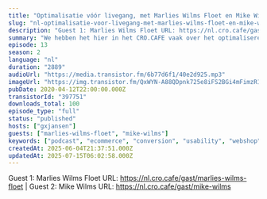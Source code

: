 ```yaml
---
title: "Optimalisatie vóór livegang, met Marlies Wilms Floet en Mike Wilms (De Nieuwe Zaak)"
slug: "nl-optimalisatie-voor-livegang-met-marlies-wilms-floet-en-mike-wilms-de-nieuwe-zaak"
description: "Guest 1: Marlies Wilms Floet URL: https://nl.cro.cafe/gast/marlies-wilms-floet | Guest 2: Mike Wilms URL: https://nl.cro.cafe/gast/mike-wilms"
summary: "We hebben het hier in het CRO.CAFE vaak over het optimaliseren van bestaande websites, apps of platformen, maar optimalisatie begint natuurlijk eigenlijk al in de ontwikkelfase. Marlies Wilms Floet en Mike Wilms zijn beide werkzaam bij De Nieuwe Zaak en wilden hier graag meer over vertellen dus daarover vandaag meer!"
episode: 13
season: 2
language: "nl"
duration: "2889"
audioUrl: "https://media.transistor.fm/6b77d6f1/40e2d925.mp3"
imageUrl: "https://img.transistor.fm/QxWYN-A88QDpnk725e8iFS2BGi4mFimzR1BuInrZOGE/rs:fill:3000:3000:1/q:60/aHR0cHM6Ly9pbWct/dXBsb2FkLXByb2R1/Y3Rpb24udHJhbnNp/c3Rvci5mbS82Njkw/ZWNjYWQ1NjQ0OThh/NmQ1YjYzMmRjMjk3/MDA2Zi5qcGVn.webp"
pubDate: 2020-04-12T22:00:00.000Z
transistorId: "397751"
downloads_total: 100
episode_type: "full"
status: "published"
hosts: ["gxjansen"]
guests: ["marlies-wilms-floet", "mike-wilms"]
keywords: ["podcast", "ecommerce", "conversion", "usability", "webshop", "english"]
createdAt: 2025-06-04T21:37:51.000Z
updatedAt: 2025-07-15T06:02:58.000Z
---
```


Guest 1: Marlies Wilms Floet URL: https://nl.cro.cafe/gast/marlies-wilms-floet | Guest 2: Mike Wilms URL: https://nl.cro.cafe/gast/mike-wilms
